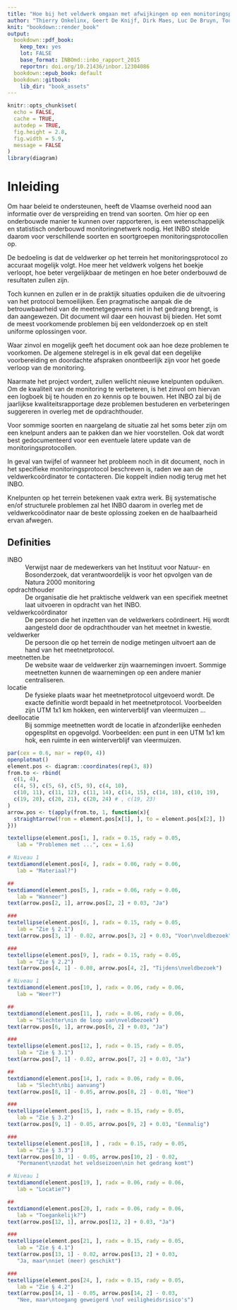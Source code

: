```yaml
---
title: "Hoe bij het veldwerk omgaan met afwijkingen op een monitoringsprotocol  van een soortenmeetnet Natura 2000?"
author: "Thierry Onkelinx, Geert De Knijf, Dirk Maes, Luc De Bruyn, Toon Westra, Marc Pollet \\& Paul Quataert"
knit: "bookdown::render_book"
output:
  bookdown::pdf_book:
    keep_tex: yes
    lot: FALSE
    base_format: INBOmd::inbo_rapport_2015
    reportnr: doi.org/10.21436/inbor.12304086
  bookdown::epub_book: default
  bookdown::gitbook:
    lib_dir: "book_assets"
---
```


```r
knitr::opts_chunk$set(
  echo = FALSE,
  cache = TRUE,
  autodep = TRUE,
  fig.height = 2.8,
  fig.width = 5.9,
  message = FALSE
)
library(diagram)
```

# Inleiding

Om haar beleid te ondersteunen, heeft de Vlaamse overheid nood aan informatie over de verspreiding en trend van soorten. Om hier op een onderbouwde manier te kunnen over rapporteren, is een wetenschappelijk en statistisch onderbouwd monitoringnetwerk nodig. Het INBO stelde daarom voor verschillende soorten en soortgroepen monitoringsprotocollen op. 

De bedoeling is dat de veldwerker op het terrein het monitoringsprotocol zo accuraat mogelijk volgt. Hoe meer het veldwerk volgens het boekje verloopt, hoe beter vergelijkbaar de metingen en hoe beter onderbouwd de resultaten zullen zijn.

Toch kunnen en zullen er in de praktijk situaties opduiken die de uitvoering van het protocol bemoeilijken. Een pragmatische aanpak die de betrouwbaarheid van de meetnetgegevens niet in het gedrang brengt, is dan aangewezen. Dit document wil daar een houvast bij bieden. Het somt de meest voorkomende problemen bij een veldonderzoek op en stelt uniforme oplossingen voor. 

Waar zinvol en mogelijk geeft het document ook aan hoe deze problemen te voorkomen. De algemene stelregel is in elk geval dat een degelijke voorbereiding en doordachte afspraken onontbeerlijk zijn voor het goede verloop van de monitoring.

Naarmate het project vordert, zullen wellicht nieuwe knelpunten opduiken. Om de kwaliteit van de monitoring te verbeteren, is het zinvol om hiervan een logboek bij te houden en zo kennis op te bouwen. Het INBO zal bij de jaarlijkse kwaliteitsrapportage deze problemen bestuderen en verbeteringen suggereren in overleg met de opdrachthouder.

Voor sommige soorten en naargelang de situatie zal het soms beter zijn om een knelpunt anders aan te pakken dan we hier voorstellen. Ook dat wordt best gedocumenteerd voor een eventuele latere update van de monitoringsprotocollen.

In geval van twijfel of wanneer het probleem noch in dit document, noch in het specifieke monitoringsprotocol beschreven is, raden we aan de veldwerkcoördinator te contacteren. Die koppelt indien nodig terug met het INBO.

Knelpunten op het terrein betekenen vaak extra werk. Bij systematische en/of structurele problemen zal het INBO daarom in overleg met de veldwerkcoödinator naar de beste oplossing zoeken en de haalbaarheid ervan afwegen.

## Definities

INBO
  ~ Verwijst naar de medewerkers van het Instituut voor Natuur- en Bosonderzoek, dat verantwoordelijk is voor het opvolgen van de Natura 2000 monitoring

opdrachthouder
  ~ De organisatie die het praktische veldwerk van een specifiek meetnet laat uitvoeren in opdracht van het INBO.
  

veldwerkcoördinator
  ~ De persoon die het inzetten van de veldwerkers coördineert. Hij wordt aangesteld door de opdrachthouder van het meetnet in kwestie.
  
veldwerker
  ~ De persoon die op het terrein de nodige metingen uitvoert aan de hand van het meetnetprotocol.

meetnetten.be
  ~ De website waar de veldwerker zijn waarnemingen invoert. Sommige meetnetten kunnen de waarnemingen op een andere manier centraliseren.
  
locatie
  ~ De fysieke plaats waar het meetnetprotocol uitgevoerd wordt. De exacte definitie wordt bepaald in het meetnetprotocol. Voorbeelden zijn UTM 1x1 km hokken, een winterverblijf van vleermuizen ...
  
deellocatie
  ~ Bij sommige meetnetten wordt de locatie in afzonderlijke eenheden opgesplitst en opgevolgd. Voorbeelden: een punt in een UTM  1x1 km hok, een ruimte in een winterverblijf van vleermuizen.

```r
par(cex = 0.6, mar = rep(0, 4))
openplotmat()
element.pos <- diagram::coordinates(rep(3, 8))
from.to <- rbind(
  c(1, 4), 
  c(4, 5), c(5, 6), c(5, 9), c(4, 10), 
  c(10, 11), c(11, 12), c(11, 14), c(14, 15), c(14, 18), c(10, 19),
  c(19, 20), c(20, 21), c(20, 24) # , c(19, 23)
)
arrow.pos <- t(apply(from.to, 1, function(x){
  straightarrow(from = element.pos[x[1], ], to = element.pos[x[2], ])
}))

textellipse(element.pos[1, ], radx = 0.15, rady = 0.05, 
   lab = "Problemen met ...", cex = 1.6)

# Niveau 1
textdiamond(element.pos[4, ], radx = 0.06, rady = 0.06, 
   lab = "Materiaal?")

##
textdiamond(element.pos[5, ], radx = 0.06, rady = 0.06, 
   lab = "Wanneer")
text(arrow.pos[2, 1], arrow.pos[2, 2] + 0.03, "Ja")

###
textellipse(element.pos[6, ], radx = 0.15, rady = 0.05, 
   lab = "Zie § 2.1")
text(arrow.pos[3, 1] - 0.02, arrow.pos[3, 2] + 0.03, "Voor\nveldbezoek")

###
textellipse(element.pos[9, ], radx = 0.15, rady = 0.05, 
   lab = "Zie § 2.2")
text(arrow.pos[4, 1] - 0.08, arrow.pos[4, 2], "Tijdens\nveldbezoek")

# Niveau 1
textdiamond(element.pos[10, ], radx = 0.06, rady = 0.06, 
   lab = "Weer?")

## 
textdiamond(element.pos[11, ], radx = 0.06, rady = 0.06, 
   lab = "Slechter\nin de loop van\nveldbezoek")
text(arrow.pos[6, 1], arrow.pos[6, 2] + 0.03, "Ja")

###
textellipse(element.pos[12, ], radx = 0.15, rady = 0.05, 
   lab = "Zie § 3.1")
text(arrow.pos[7, 1] - 0.02, arrow.pos[7, 2] + 0.03, "Ja")

##
textdiamond(element.pos[14, ], radx = 0.06, rady = 0.06, 
   lab = "Slecht\nbij aanvang")
text(arrow.pos[8, 1] - 0.05, arrow.pos[8, 2] - 0.01, "Nee")

###
textellipse(element.pos[15, ], radx = 0.15, rady = 0.05, 
   lab = "Zie § 3.2")
text(arrow.pos[9, 1] - 0.05, arrow.pos[9, 2] + 0.03, "Eenmalig")

###
textellipse(element.pos[18, ] , radx = 0.15, rady = 0.05, 
   lab = "Zie § 3.3")
text(arrow.pos[10, 1] - 0.05, arrow.pos[10, 2] - 0.02, 
   "Permanent\nzodat het veldseizoen\nin het gedrang komt")

# Niveau 1
textdiamond(element.pos[19, ], radx = 0.06, rady = 0.06, 
   lab = "Locatie?")

##
textdiamond(element.pos[20, ], radx = 0.06, rady = 0.06, 
   lab = "Toegankelijk?")
text(arrow.pos[12, 1], arrow.pos[12, 2] + 0.03, "Ja")

### 
textellipse(element.pos[21, ], radx = 0.15, rady = 0.05, 
   lab = "Zie § 4.1")
text(arrow.pos[13, 1] - 0.02, arrow.pos[13, 2] + 0.03, 
   "Ja, maar\nniet (meer) geschikt")

###
textellipse(element.pos[24, ], radx = 0.15, rady = 0.05, 
   lab = "Zie § 4.2")
text(arrow.pos[14, 1] - 0.05, arrow.pos[14, 2] - 0.03, 
   "Nee, maar\ntoegang geweigerd \nof veiligheidsrisico's")
```
